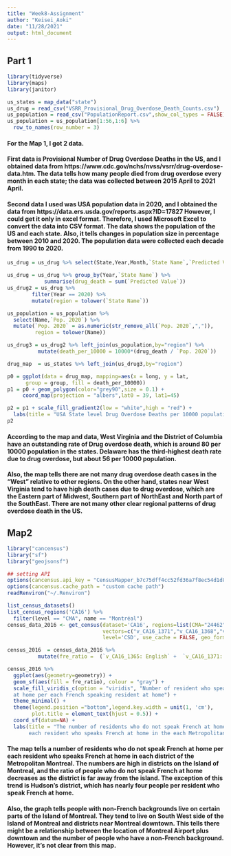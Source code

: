 ```yaml
---
title: "Week8-Assignment"
author: "Keisei_Aoki"
date: "11/28/2021"
output: html_document
---
```


## Part 1 


```r
library(tidyverse)
library(maps)
library(janitor)
```

```r
us_states = map_data("state")
us_drug = read_csv("VSRR_Provisional_Drug_Overdose_Death_Counts.csv")
us_population = read_csv("PopulationReport.csv",show_col_types = FALSE)
us_population = us_population[1:56,1:6] %>%
  row_to_names(row_number = 3)
```

#### For the Map 1, I got 2 data.

#### First data is Provisional Number of Drug Overdose Deaths in the US, and I obtained data from  https://www.cdc.gov/nchs/nvss/vsrr/drug-overdose-data.htm. The data tells how many people died from drug overdose every month in each state; the data was collected between 2015 April to 2021 April.

#### Second data I used was USA population data in 2020, and I obtained the data from  https://data.ers.usda.gov/reports.aspx?ID=17827 However, I could get it only in excel format. Therefore, I used Microsoft Excel to convert the data into CSV format. The data shows the population of the US and each state. Also, it tells changes in population size in percentage between 2010 and 2020. The population data were collected each decade from 1990 to 2020.









```r
us_drug = us_drug %>% select(State,Year,Month,`State Name`,`Predicted Value`,Indicator) %>% filter(Indicator == "Number of Drug Overdose Deaths", Year != 2021, `State Name` != "United States" )
```
```r
us_drug = us_drug %>% group_by(Year,`State Name`) %>%
            summarise(drug_death = sum(`Predicted Value`))
us_drug2 = us_drug %>% 
        filter(Year == 2020) %>%
        mutate(region = tolower(`State Name`))
```


```r
us_population = us_population %>%
  select(Name,`Pop. 2020`) %>%
  mutate(`Pop. 2020` = as.numeric(str_remove_all(`Pop. 2020`,",")),
         region = tolower(Name))
```

```r
us_drug3 = us_drug2 %>% left_join(us_population,by="region") %>%
          mutate(death_per_10000 = 10000*(drug_death / `Pop. 2020`))

drug_map  = us_states %>% left_join(us_drug3,by="region")
```


```r
p0 = ggplot(data = drug_map, mapping=aes(x = long, y = lat,
      group = group, fill = death_per_10000))
p1 = p0 + geom_polygon(color="grey90",size = 0.1) +
     coord_map(projection = "albers",lat0 = 39, lat1=45)

p2 = p1 + scale_fill_gradient2(low = "white",high = "red") +
  labs(title = "USA State level Drug Overdose Deaths per 10000 population in 2020",fill="Drug Overdose Deaths per 10000 population") + theme(legend.position ="bottom") 
p2
```

#### According to the map and data, West Virginia and the District of Columbia have an outstanding rate of Drug overdose death, which is around 80 per 10000 population in the states. Delaware has the third-highest death rate due to drug overdose, but about 56 per 10000 population.

####  Also, the map tells there are not many drug overdose death cases in the "West" relative to other regions. On the other hand, states near West Virginia tend to have high death cases due to drug overdose, which are the Eastern part of Midwest, Southern part of NorthEast and North part of the SouthEast. There are not many other clear regional patterns of drug overdose death in the US.



## Map2 


```r
library("cancensus")
library("sf")
library("geojsonsf")
```

```r
## setting API
options(cancensus.api_key = "CensusMapper_b7c75dff4cc52fd36a7f8ec54d1d8780")
options(cancensus.cache_path = "custom cache path")
readRenviron("~/.Renviron")
```

```r
list_census_datasets()
list_census_regions('CA16') %>%
  filter(level == "CMA", name == "Montréal")
census_data_2016 <- get_census(dataset='CA16', regions=list(CMA="24462"),
                               vectors=c("v_CA16_1371","v_CA16_1368","v_CA16_1365"),
                               level='CSD', use_cache = FALSE, geo_format = 'sf')  %>%                                                  select(GeoUID,geometry,`Region Name`,Population,`v_CA16_1368: French`, `v_CA16_1371: Non-official languages`,`v_CA16_1365: English`)

census_2016  = census_data_2016 %>%
          mutate(fre_ratio =  (`v_CA16_1365: English` +  `v_CA16_1371: Non-official languages`) / `v_CA16_1368: French`)
```

```r
census_2016 %>% 
  ggplot(aes(geometry=geometry)) + 
  geom_sf(aes(fill = fre_ratio), colour = "gray") +
  scale_fill_viridis_c(option = "viridis", "Number of resident who speaks non-French language 
  at home per each French speaking resident at home") + 
  theme_minimal() +
  theme(legend.position ="bottom",legend.key.width = unit(1, 'cm'),
        plot.title = element_text(hjust = 0.5)) +
  coord_sf(datum=NA) +
  labs(title = "The number of residents who do not speak French at home per 
       each resident who speaks French at home in the each Metropolitan Montreal area")
```


#### The map tells a number of residents who do not speak French at home per each resident who speaks French at home in each district of the Metropolitan Montreal. The numbers are high in districts on the Island of Montreal, and the ratio of people who do not speak French at home decreases as the district is far away from the island.  The exception of this trend is Hudson's district, which has nearly four people per resident who speak French at home.

#### Also, the graph tells people with non-French backgrounds live on certain parts of the Island of Montreal. They tend to live on South West side of the Island of Montreal and districts near Montreal downtown. This tells there might be a relationship between the location of Montreal Airport plus downtown and the number of people who have a non-French background. However, it's not clear from this map.


      


